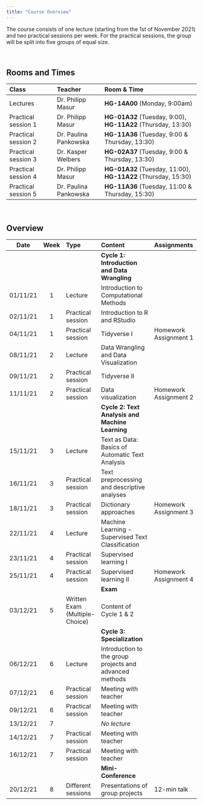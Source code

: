 ```yaml
---
title: "Course Overview"
---
```


The course consists of one lecture (starting from the 1st of November 2021) and two practical sessions per week. For the practical sessions, the group will be split into five groups of equal size. 

<br>

## Rooms and Times

| Class | Teacher | Room & Time |
| :---- | :---- |:--------- |
| Lectures            | Dr. Philipp Masur | **HG-14A00** (Monday, 9:00am) |
| Practical session 1 | Dr. Philipp Masur | **HG-01A32** (Tuesday, 9:00), **HG-11A22** (Thursday, 13:30) |
| Practical session 2 | Dr. Paulina Pankowska | **HG-11A36** (Tuesday, 9:00 & Thursday, 13:30) |
| Practical session 3 | Dr. Kasper Welbers |**HG-02A37** (Tuesday, 9:00 & Thursday, 13:30) |
| Practical session 4 | Dr. Philipp Masur | **HG-01A32** (Tuesday, 11:00), **HG-11A22** (Thursday, 15:30) |
| Practical session 5 | Dr. Paulina Pankowska | **HG-11A36** (Tuesday, 11:00 & Thursday, 15:30) |

<br>

## Overview

| Date | Week | Type | Content | Assignments |
|:-:|:-:|:---| :---------- |:------ | 
|  |  | | **Cycle 1: Introduction and Data Wrangling** |  |
| 01/11/21 | 1 | Lecture | Introduction to Computational Methods |  | 
| 02/11/21 | 1 | Practical session | Introduction to R and RStudio |  | 
| 04/11/21 | 1 | Practical session | Tidyverse I |  Homework Assignment 1 |
| 08/11/21 | 2 | Lecture | Data Wrangling and Data Visualization |  | 
| 09/11/21 | 2 | Practical session | Tidyverse II |  |
| 11/11/21 | 2 | Practical session | Data visualization |  Homework Assignment 2 |
|  |  | | **Cycle 2: Text Analysis and Machine Learning** |  |
| 15/11/21 | 3 | Lecture | Text as Data: Basics of Automatic Text Analysis | |
| 16/11/21 | 3 | Practical session | Text preprocessing and descriptive analyses |  |
| 18/11/21 | 3 | Practical session | Dictionary approaches |  Homework Assignment 3 |
| 22/11/21 | 4 | Lecture | Machine Learning - Supervised Text Classification |  | 
| 23/11/21 | 4 | Practical session | Supervised learning I |   |
| 25/11/21 | 4 | Practical session | Supervised learning II |  Homework Assignment 4 |
|  |  | | **Exam** |  |
| 03/12/21 | 5 | Written Exam (Multiple-Choice) | Content of Cycle 1 & 2 | |
|  |  | | **Cycle 3: Specialization** |  |
| 06/12/21 | 6 | Lecture | Introduction to the group projects and advanced methods | |
| 07/12/21 | 6 | Practical session | Meeting with teacher |  |
| 09/12/21 | 6 | Practical session | Meeting with teacher |  |
| 13/12/21 | 7 |   | *No lecture* | | 
| 14/12/21 | 7 | Practical session | Meeting with teacher |   |
| 16/12/21 | 7 | Practical session | Meeting with teacher |   |
|  |  | | **Mini-Conference** |  |
| 20/12/21 | 8 | Different sessions | Presentations of group projects  | 12-min talk |








